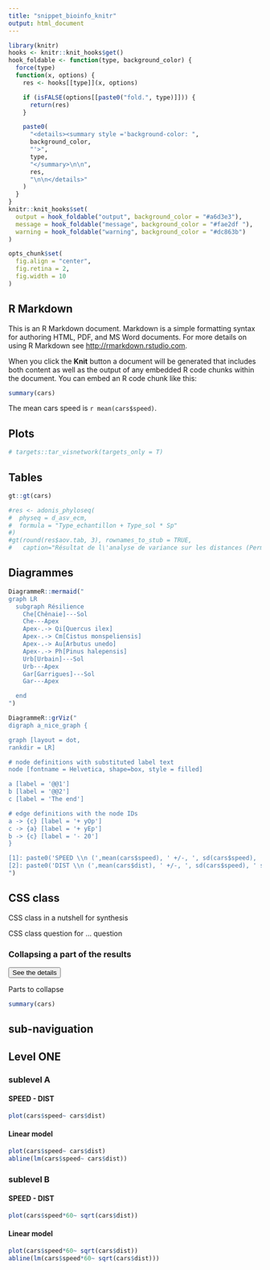 ```yaml
---
title: "snippet_bioinfo_knitr"
output: html_document
---
```


```r
library(knitr)
hooks <- knitr::knit_hooks$get()
hook_foldable <- function(type, background_color) {
  force(type)
  function(x, options) {
    res <- hooks[[type]](x, options)

    if (isFALSE(options[[paste0("fold.", type)]])) {
      return(res)
    }

    paste0(
      "<details><summary style ='background-color: ",
      background_color,
      "'>",
      type,
      "</summary>\n\n",
      res,
      "\n\n</details>"
    )
  }
}
knitr::knit_hooks$set(
  output = hook_foldable("output", background_color = "#a6d3e3"),
  message = hook_foldable("message", background_color = "#fae2df "),
  warning = hook_foldable("warning", background_color = "#dc863b")
)

opts_chunk$set(
  fig.align = "center",
  fig.retina = 2,
  fig.width = 10
)
```

## R Markdown

This is an R Markdown document. Markdown is a simple formatting syntax for authoring HTML, PDF, and MS Word documents. For more details on using R Markdown see <http://rmarkdown.rstudio.com>.

When you click the **Knit** button a document will be generated that includes both content as well as the output of any embedded R code chunks within the document. You can embed an R code chunk like this:

```r
summary(cars)
```

The mean cars speed is `r mean(cars$speed)`.

## Plots

```r
# targets::tar_visnetwork(targets_only = T)
```

## Tables

```r
gt::gt(cars)
```

```r
#res <- adonis_phyloseq(
#  physeq = d_asv_ecm,
#  formula = "Type_echantillon + Type_sol * Sp"
#)
#gt(round(res$aov.tab, 3), rownames_to_stub = TRUE,
#   caption="Résultat de l\'analyse de variance sur les distances (Permanova)")
```


## Diagrammes

```r
DiagrammeR::mermaid("
graph LR
  subgraph Résilience
    Che[Chênaie]---Sol
    Che---Apex
    Apex-.-> Qi[Quercus ilex] 
    Apex-.-> Cm[Cistus monspeliensis]
    Apex-.-> Au[Arbutus unedo]  
    Apex-.-> Ph[Pinus halepensis]
    Urb[Urbain]---Sol
    Urb---Apex
    Gar[Garrigues]---Sol
    Gar---Apex

  end
")
```

```r
DiagrammeR::grViz("
digraph a_nice_graph {

graph [layout = dot,
rankdir = LR]

# node definitions with substituted label text
node [fontname = Helvetica, shape=box, style = filled]

a [label = '@@1']
b [label = '@@2']
c [label = 'The end']

# edge definitions with the node IDs
a -> {c} [label = '+ yOp']
c -> {a} [label = '+ yEp']
b -> {c} [label = '- 20']
}

[1]: paste0('SPEED \\n (',mean(cars$speed), ' +/-, ', sd(cars$speed), ' s.)')
[2]: paste0('DIST \\n (',mean(cars$dist), ' +/-, ', sd(cars$speed), ' s.)')
")
```

## CSS class

::: in_a_nutshell
CSS class in a nutshell for synthesis
:::

::: question
CSS class question for ... question
:::

### Collapsing a part of the results

<button class="btn btn-primary" data-toggle="collapse" data-target="#details">
See the details
</button>  

::: {#details .collapse}
Parts to collapse

```r
summary(cars)
```
:::



## sub-naviguation

## Level ONE   {.tabset .tabset-fade .tabset-pills}
### sublevel A  {.tabset .tabset-fade}

#### SPEED - DIST
```r
plot(cars$speed~ cars$dist)
```

#### Linear model
```r
plot(cars$speed~ cars$dist)
abline(lm(cars$speed~ cars$dist))
```

### sublevel B  {.tabset .tabset-fade}

#### SPEED - DIST
```r
plot(cars$speed*60~ sqrt(cars$dist))
```

#### Linear model
```r
plot(cars$speed*60~ sqrt(cars$dist))
abline(lm(cars$speed*60~ sqrt(cars$dist)))
```
